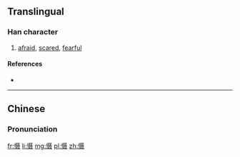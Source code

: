 {{also|懾}}
==Translingual==

===Han character===
{{Han char|rn=61|rad=心|as=10|sn=13|four=|canj=心尸十水 (PSJE)|ids=⿰[[忄]][[聂]]}}

# [[afraid]], [[scared]], [[fearful]]

====References====
* {{Han ref|kx=0398.261|hdz=42335.170|uh=6151|ud=24913}}

----

==Chinese==
{{zh-hanzi-box|慑|[[懾]]}}

===Pronunciation===
{{zh-pron
|m=shè
|c=zip3,sip3
|mc=y
|oc=y
|ma=
|cat=a
}}

[[fr:慑]]
[[li:慑]]
[[mg:慑]]
[[pl:慑]]
[[zh:慑]]